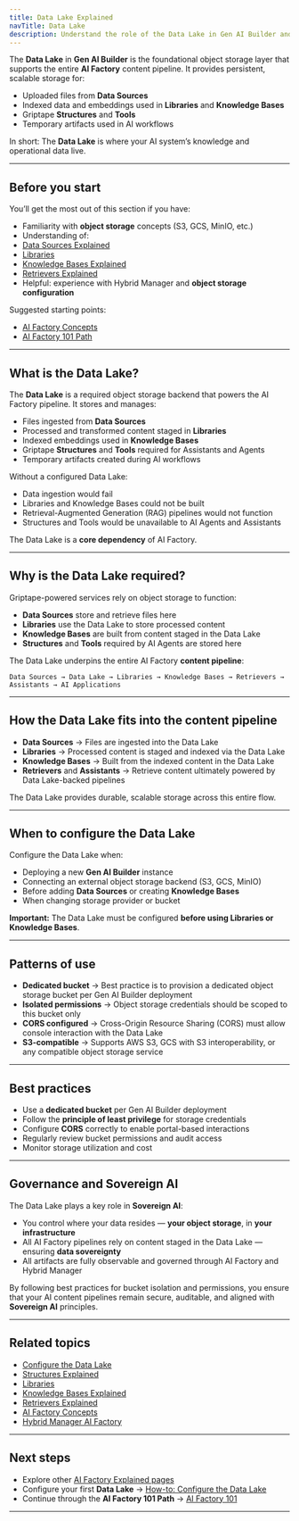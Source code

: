 ```yaml
---
title: Data Lake Explained
navTitle: Data Lake
description: Understand the role of the Data Lake in Gen AI Builder and how it supports AI Factory content pipelines.
---
```


The **Data Lake** in **Gen AI Builder** is the foundational object storage layer that supports the entire **AI Factory** content pipeline.
It provides persistent, scalable storage for:

-   Uploaded files from **Data Sources**
-   Indexed data and embeddings used in **Libraries** and **Knowledge Bases**
-   Griptape **Structures** and **Tools**
-   Temporary artifacts used in AI workflows

In short:
The **Data Lake** is where your AI system’s knowledge and operational data live.

* * *

## Before you start

You’ll get the most out of this section if you have:

-   Familiarity with **object storage** concepts (S3, GCS, MinIO, etc.)
-   Understanding of:
-   [Data Sources Explained](structures-explained)
-   [Libraries](../../gen-ai/builder/libraries/)
-   [Knowledge Bases Explained](knowledge-bases-explained)
-   [Retrievers Explained](retrievers-explained)
-   Helpful: experience with Hybrid Manager and **object storage configuration**

Suggested starting points:

-   [AI Factory Concepts](ai-factory-concepts)
-   [AI Factory 101 Path](../paths/101)

* * *

## What is the Data Lake?

The **Data Lake** is a required object storage backend that powers the AI Factory pipeline.
It stores and manages:

-   Files ingested from **Data Sources**
-   Processed and transformed content staged in **Libraries**
-   Indexed embeddings used in **Knowledge Bases**
-   Griptape **Structures** and **Tools** required for Assistants and Agents
-   Temporary artifacts created during AI workflows

Without a configured Data Lake:

-   Data ingestion would fail
-   Libraries and Knowledge Bases could not be built
-   Retrieval-Augmented Generation (RAG) pipelines would not function
-   Structures and Tools would be unavailable to AI Agents and Assistants

The Data Lake is a **core dependency** of AI Factory.

* * *

## Why is the Data Lake required?

Griptape-powered services rely on object storage to function:

-   **Data Sources** store and retrieve files here
-   **Libraries** use the Data Lake to store processed content
-   **Knowledge Bases** are built from content staged in the Data Lake
-   **Structures** and **Tools** required by AI Agents are stored here

The Data Lake underpins the entire AI Factory **content pipeline**:

```
Data Sources → Data Lake → Libraries → Knowledge Bases → Retrievers → Assistants → AI Applications
```

* * *

## How the Data Lake fits into the content pipeline

-   **Data Sources** → Files are ingested into the Data Lake
-   **Libraries** → Processed content is staged and indexed via the Data Lake
-   **Knowledge Bases** → Built from the indexed content in the Data Lake
-   **Retrievers** and **Assistants** → Retrieve content ultimately powered by Data Lake-backed pipelines

The Data Lake provides durable, scalable storage across this entire flow.

* * *

## When to configure the Data Lake

Configure the Data Lake when:

-   Deploying a new **Gen AI Builder** instance
-   Connecting an external object storage backend (S3, GCS, MinIO)
-   Before adding **Data Sources** or creating **Knowledge Bases**
-   When changing storage provider or bucket

**Important:** The Data Lake must be configured **before using Libraries or Knowledge Bases**.

* * *

## Patterns of use

-   **Dedicated bucket** → Best practice is to provision a dedicated object storage bucket per Gen AI Builder deployment
-   **Isolated permissions** → Object storage credentials should be scoped to this bucket only
-   **CORS configured** → Cross-Origin Resource Sharing (CORS) must allow console interaction with the Data Lake
-   **S3-compatible** → Supports AWS S3, GCS with S3 interoperability, or any compatible object storage service

* * *

## Best practices

-   Use a **dedicated bucket** per Gen AI Builder deployment
-   Follow the **principle of least privilege** for storage credentials
-   Configure **CORS** correctly to enable portal-based interactions
-   Regularly review bucket permissions and audit access
-   Monitor storage utilization and cost

* * *

## Governance and Sovereign AI

The Data Lake plays a key role in **Sovereign AI**:

-   You control where your data resides — **your object storage**, in **your infrastructure**
-   All AI Factory pipelines rely on content staged in the Data Lake — ensuring **data sovereignty**
-   All artifacts are fully observable and governed through AI Factory and Hybrid Manager

By following best practices for bucket isolation and permissions, you ensure that your AI content pipelines remain secure, auditable, and aligned with **Sovereign AI** principles.

* * *

## Related topics

-   [Configure the Data Lake](/edb-postgres-ai/1.2/ai-factory/learn/how-to/gen-ai/configure-datalake/)
-   [Structures Explained](structures-explained)
-   [Libraries](../../gen-ai/builder/libraries/)
-   [Knowledge Bases Explained](knowledge-bases-explained)
-   [Retrievers Explained](retrievers-explained)
-   [AI Factory Concepts](ai-factory-concepts)
-   [Hybrid Manager AI Factory](/edb-postgres-ai/1.2/hybrid-manager/ai-factory/)

* * *

## Next steps

-   Explore other [AI Factory Explained pages](.)
-   Configure your first **Data Lake** → [How-to: Configure the Data Lake](/edb-postgres-ai/1.2/ai-factory/learn/how-to/gen-ai/configure-datalake/)
-   Continue through the **AI Factory 101 Path** → [AI Factory 101](../paths/101)

* * *
